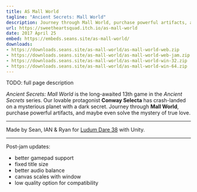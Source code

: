 ```yaml
---
title: AS Mall World
tagline: "Ancient Secrets: Mall World"
description: Journey through Mall World, purchase powerful artifacts, and maybe even solve the mystery of true love.
url: https://sweetheartsquad.itch.io/as-mall-world
date: 2017 April 25
embed: https://embeds.seans.site/as-mall-world/
downloads:
- https://downloads.seans.site/as-mall-world/as-mall-world-web.zip
- https://downloads.seans.site/as-mall-world/as-mall-world-web-jam.zip
- https://downloads.seans.site/as-mall-world/as-mall-world-win-32.zip
- https://downloads.seans.site/as-mall-world/as-mall-world-win-64.zip
---
```


TODO: full page description

*Ancient Secrets: Mall World* is the long-awaited 13th game in the *Ancient Secrets* series. Our lovable protagonist **Conway Selecta** has crash-landed on a mysterious planet with a dark secret. Journey through **Mall World**, purchase powerful artifacts, and maybe even solve the mystery of true love.

---

Made by Sean, IAN & Ryan for [Ludum Dare 38](https://ldjam.com/) with Unity.

---

Post-jam updates:

- better gamepad support
- fixed title size
- better audio balance
- canvas scales with window
- low quality option for compatibility
